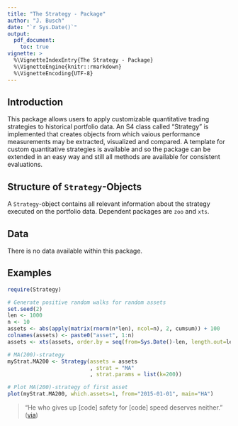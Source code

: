 ---
title: "The Strategy - Package"
author: "J. Busch"
date: "`r Sys.Date()`"
output: 
  pdf_document:
    toc: true
vignette: >
  %\VignetteIndexEntry{The Strategy - Package}
  %\VignetteEngine{knitr::rmarkdown}
  %\VignetteEncoding{UTF-8}
---

## Introduction

This package allows users to apply customizable quantitative trading strategies to historical portfolio data. An S4 class called "Strategy" is implemented that creates objects from which vaious performance measurements may be extracted, visualized and compared. A template for custom quantitative strategies is available and so the package can be extended in an easy way and still all methods are available for consistent evaluations. 

## Structure of `Strategy`-Objects

A `Strategy`-object contains all relevant information about the strategy executed on the portfolio data. Dependent packages are `zoo` and `xts`. 

## Data

There is no data available within this package.

## Examples

```{r}
require(Strategy)

# Generate positive random walks for random assets
set.seed(2)
len <- 1000
n <- 10
assets <- abs(apply(matrix(rnorm(n*len), ncol=n), 2, cumsum)) + 100
colnames(assets) <- paste0("asset", 1:n)
assets <- xts(assets, order.by = seq(from=Sys.Date()-len, length.out=len, by="d"))

# MA(200)-strategy
myStrat.MA200 <- Strategy(assets = assets
                          , strat = "MA"
                          , strat.params = list(k=200))

```

```{r, echo=FALSE, results='asis'}
# Plot MA(200)-strategy of first asset
plot(myStrat.MA200, which.assets=1, from="2015-01-01", main="HA")
```




> "He who gives up [code] safety for [code] speed deserves neither."
([via](https://twitter.com/hadleywickham/status/504368538874703872))
